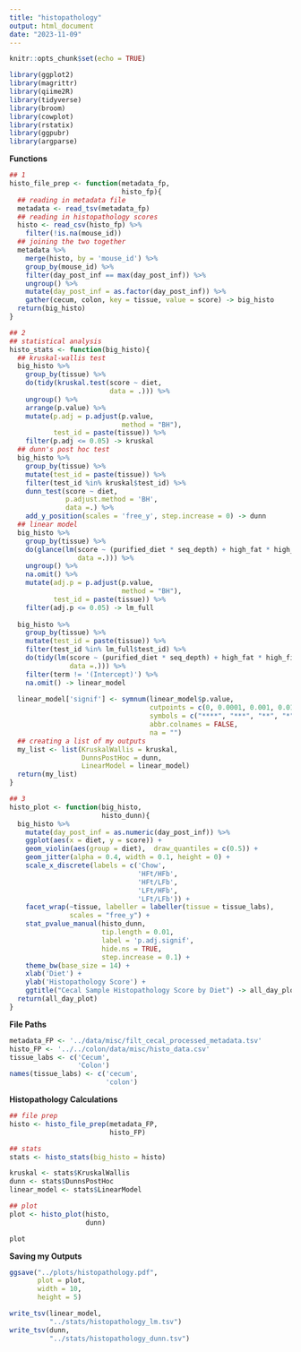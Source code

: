 ```yaml
---
title: "histopathology"
output: html_document
date: "2023-11-09"
---
```


```r
knitr::opts_chunk$set(echo = TRUE)
```

```r
library(ggplot2)
library(magrittr)
library(qiime2R)
library(tidyverse)
library(broom)
library(cowplot)
library(rstatix)
library(ggpubr)
library(argparse)
```

**Functions**
```r
## 1
histo_file_prep <- function(metadata_fp,
                            histo_fp){
  ## reading in metadata file
  metadata <- read_tsv(metadata_fp)
  ## reading in histopathology scores
  histo <- read_csv(histo_fp) %>% 
    filter(!is.na(mouse_id))
  ## joining the two together 
  metadata %>% 
    merge(histo, by = 'mouse_id') %>% 
    group_by(mouse_id) %>% 
    filter(day_post_inf == max(day_post_inf)) %>% 
    ungroup() %>% 
    mutate(day_post_inf = as.factor(day_post_inf)) %>% 
    gather(cecum, colon, key = tissue, value = score) -> big_histo
  return(big_histo)
}

## 2
## statistical analysis
histo_stats <- function(big_histo){
  ## kruskal-wallis test
  big_histo %>% 
    group_by(tissue) %>% 
    do(tidy(kruskal.test(score ~ diet,
                         data = .))) %>% 
    ungroup() %>%
    arrange(p.value) %>%
    mutate(p.adj = p.adjust(p.value,
                            method = "BH"),
           test_id = paste(tissue)) %>% 
    filter(p.adj <= 0.05) -> kruskal
  ## dunn's post hoc test
  big_histo %>% 
    group_by(tissue) %>% 
    mutate(test_id = paste(tissue)) %>% 
    filter(test_id %in% kruskal$test_id) %>% 
    dunn_test(score ~ diet,
              p.adjust.method = 'BH',
              data =.) %>% 
    add_y_position(scales = 'free_y', step.increase = 0) -> dunn
  ## linear model
  big_histo %>% 
    group_by(tissue) %>% 
    do(glance(lm(score ~ (purified_diet * seq_depth) + high_fat * high_fiber,
                 data =.))) %>% 
    ungroup() %>%
    na.omit() %>%
    mutate(adj.p = p.adjust(p.value,
                            method = "BH"),
           test_id = paste(tissue)) %>% 
    filter(adj.p <= 0.05) -> lm_full
  
  big_histo %>% 
    group_by(tissue) %>% 
    mutate(test_id = paste(tissue)) %>% 
    filter(test_id %in% lm_full$test_id) %>% 
    do(tidy(lm(score ~ (purified_diet * seq_depth) + high_fat * high_fiber,
               data =.))) %>%
    filter(term != '(Intercept)') %>% 
    na.omit() -> linear_model
  
  linear_model['signif'] <- symnum(linear_model$p.value,
                                   cutpoints = c(0, 0.0001, 0.001, 0.01, 0.05, 0.1, 1),
                                   symbols = c("****", "***", "**", "*", "+", "ns"),
                                   abbr.colnames = FALSE,
                                   na = "")
  ## creating a list of my outputs
  my_list <- list(KruskalWallis = kruskal,
                  DunnsPostHoc = dunn,
                  LinearModel = linear_model)
  return(my_list)
}

## 3
histo_plot <- function(big_histo,
                       histo_dunn){
  big_histo %>% 
    mutate(day_post_inf = as.numeric(day_post_inf)) %>% 
    ggplot(aes(x = diet, y = score)) +
    geom_violin(aes(group = diet),  draw_quantiles = c(0.5)) +
    geom_jitter(alpha = 0.4, width = 0.1, height = 0) +
    scale_x_discrete(labels = c('Chow', 
                                'HFt/HFb', 
                                'HFt/LFb',
                                'LFt/HFb', 
                                'LFt/LFb')) +
    facet_wrap(~tissue, labeller = labeller(tissue = tissue_labs),
               scales = "free_y") +
    stat_pvalue_manual(histo_dunn,
                       tip.length = 0.01,
                       label = 'p.adj.signif',
                       hide.ns = TRUE,
                       step.increase = 0.1) +
    theme_bw(base_size = 14) +
    xlab('Diet') +
    ylab('Histopathology Score') +
    ggtitle("Cecal Sample Histopathology Score by Diet") -> all_day_plot
  return(all_day_plot)
}
```

**File Paths**
```r
metadata_FP <- '../data/misc/filt_cecal_processed_metadata.tsv'
histo_FP <- '../../colon/data/misc/histo_data.csv'
tissue_labs <- c('Cecum',
                 'Colon')
names(tissue_labs) <- c('cecum',
                        'colon')
```

**Histopathology Calculations**
```r
## file prep 
histo <- histo_file_prep(metadata_FP,
                         histo_FP)

## stats 
stats <- histo_stats(big_histo = histo)

kruskal <- stats$KruskalWallis
dunn <- stats$DunnsPostHoc
linear_model <- stats$LinearModel

## plot 
plot <- histo_plot(histo,
                   dunn)

plot
```

**Saving my Outputs**
```r
ggsave("../plots/histopathology.pdf", 
       plot = plot,
       width = 10, 
       height = 5)

write_tsv(linear_model,
          "../stats/histopathology_lm.tsv")
write_tsv(dunn,
          "../stats/histopathology_dunn.tsv")
```

